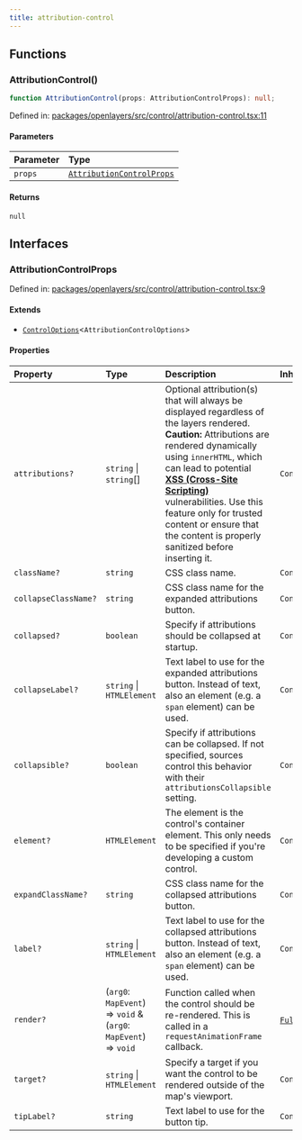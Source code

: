 ```yaml
---
title: attribution-control
---
```


## Functions

### AttributionControl()

```ts
function AttributionControl(props: AttributionControlProps): null;
```

Defined in: [packages/openlayers/src/control/attribution-control.tsx:11](https://github.com/nickdutto/react-gis/blob/main/packages/openlayers/src/control/attribution-control.tsx#L11)

#### Parameters

| Parameter | Type                                                  |
| :-------- | :---------------------------------------------------- |
| `props`   | [`AttributionControlProps`](#attributioncontrolprops) |

#### Returns

`null`

## Interfaces

### AttributionControlProps

Defined in: [packages/openlayers/src/control/attribution-control.tsx:9](https://github.com/nickdutto/react-gis/blob/main/packages/openlayers/src/control/attribution-control.tsx#L9)

#### Extends

- [`ControlOptions`](use-control.mdx#controloptions)\<`AttributionControlOptions`\>

#### Properties

| Property                                            | Type                                                            | Description                                                                                                                                                                                                                                                                                                                                                                                                      | Inherited from                                                                                                        |
| :-------------------------------------------------- | :-------------------------------------------------------------- | :--------------------------------------------------------------------------------------------------------------------------------------------------------------------------------------------------------------------------------------------------------------------------------------------------------------------------------------------------------------------------------------------------------------- | :-------------------------------------------------------------------------------------------------------------------- |
| <a id="attributions"></a> `attributions?`           | `string` \| `string`[]                                          | Optional attribution(s) that will always be displayed regardless of the layers rendered. **Caution:** Attributions are rendered dynamically using `innerHTML`, which can lead to potential [**XSS (Cross-Site Scripting)**](https://en.wikipedia.org/wiki/Cross-site_scripting) vulnerabilities. Use this feature only for trusted content or ensure that the content is properly sanitized before inserting it. | `ControlOptions.attributions`                                                                                         |
| <a id="classname"></a> `className?`                 | `string`                                                        | CSS class name.                                                                                                                                                                                                                                                                                                                                                                                                  | `ControlOptions.className`                                                                                            |
| <a id="collapseclassname"></a> `collapseClassName?` | `string`                                                        | CSS class name for the expanded attributions button.                                                                                                                                                                                                                                                                                                                                                             | `ControlOptions.collapseClassName`                                                                                    |
| <a id="collapsed"></a> `collapsed?`                 | `boolean`                                                       | Specify if attributions should be collapsed at startup.                                                                                                                                                                                                                                                                                                                                                          | `ControlOptions.collapsed`                                                                                            |
| <a id="collapselabel"></a> `collapseLabel?`         | `string` \| `HTMLElement`                                       | Text label to use for the expanded attributions button. Instead of text, also an element (e.g. a `span` element) can be used.                                                                                                                                                                                                                                                                                    | `ControlOptions.collapseLabel`                                                                                        |
| <a id="collapsible"></a> `collapsible?`             | `boolean`                                                       | Specify if attributions can be collapsed. If not specified, sources control this behavior with their `attributionsCollapsible` setting.                                                                                                                                                                                                                                                                          | `ControlOptions.collapsible`                                                                                          |
| <a id="element"></a> `element?`                     | `HTMLElement`                                                   | The element is the control's container element. This only needs to be specified if you're developing a custom control.                                                                                                                                                                                                                                                                                           | `ControlOptions.element`                                                                                              |
| <a id="expandclassname"></a> `expandClassName?`     | `string`                                                        | CSS class name for the collapsed attributions button.                                                                                                                                                                                                                                                                                                                                                            | `ControlOptions.expandClassName`                                                                                      |
| <a id="label"></a> `label?`                         | `string` \| `HTMLElement`                                       | Text label to use for the collapsed attributions button. Instead of text, also an element (e.g. a `span` element) can be used.                                                                                                                                                                                                                                                                                   | `ControlOptions.label`                                                                                                |
| <a id="render"></a> `render?`                       | (`arg0`: `MapEvent`) => `void` & (`arg0`: `MapEvent`) => `void` | Function called when the control should be re-rendered. This is called in a `requestAnimationFrame` callback.                                                                                                                                                                                                                                                                                                    | [`FullScreenControlProps`](full-screen-control.mdx#fullscreencontrolprops).[`render`](full-screen-control.mdx#render) |
| <a id="target"></a> `target?`                       | `string` \| `HTMLElement`                                       | Specify a target if you want the control to be rendered outside of the map's viewport.                                                                                                                                                                                                                                                                                                                           | `ControlOptions.target`                                                                                               |
| <a id="tiplabel"></a> `tipLabel?`                   | `string`                                                        | Text label to use for the button tip.                                                                                                                                                                                                                                                                                                                                                                            | `ControlOptions.tipLabel`                                                                                             |

